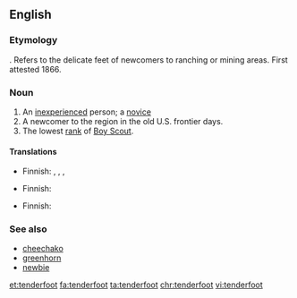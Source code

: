 {{wikipedia}}
==English==
===Etymology===
{{compound|tender|foot}}. Refers to the delicate feet of newcomers to ranching or mining areas. First attested 1866.

===Noun===
{{en-noun|tenderfeet|pl2=tenderfoots}}

# An [[inexperienced]] person; a [[novice]]
# A newcomer to the region in the old U.S. frontier days.
# The lowest [[rank]] of [[Boy Scout]].

====Translations====
{{trans-top|novice}}
* Finnish: {{t+|fi|vasta-alkaja}}, {{t+|fi|noviisi}}, {{t+|fi|mopo}}, {{t+|fi|keltanokka}}
{{trans-mid}}
{{trans-bottom}}

{{trans-top|newcomer in the old US frontier days}}
* Finnish: {{t-|fi|arkajalka}}
{{trans-mid}}
{{trans-bottom}}

{{trans-top|lowest rank of Boy Scout}}
* Finnish: {{t+|fi|kolkkapoika}}
{{trans-mid}}
{{trans-bottom}}

===See also===
*[[cheechako]]
*[[greenhorn]]
*[[newbie]]

[[et:tenderfoot]]
[[fa:tenderfoot]]
[[ta:tenderfoot]]
[[chr:tenderfoot]]
[[vi:tenderfoot]]
